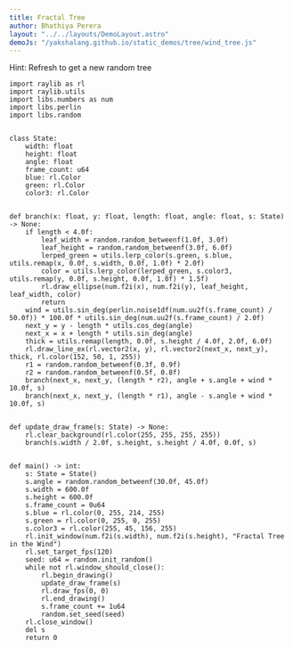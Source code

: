 ```yaml
---
title: Fractal Tree
author: Bhathiya Perera
layout: "../../layouts/DemoLayout.astro"
demoJs: "/yakshalang.github.io/static_demos/tree/wind_tree.js"
---
```


Hint: Refresh to get a new random tree

```yaksha
import raylib as rl
import raylib.utils
import libs.numbers as num
import libs.perlin
import libs.random


class State:
    width: float
    height: float
    angle: float
    frame_count: u64
    blue: rl.Color
    green: rl.Color
    color3: rl.Color


def branch(x: float, y: float, length: float, angle: float, s: State) -> None:
    if length < 4.0f:
        leaf_width = random.random_betweenf(1.0f, 3.0f)
        leaf_height = random.random_betweenf(3.0f, 6.0f)
        lerped_green = utils.lerp_color(s.green, s.blue, utils.remap(x, 0.0f, s.width, 0.0f, 1.0f) * 2.0f)
        color = utils.lerp_color(lerped_green, s.color3, utils.remap(y, 0.0f, s.height, 0.0f, 1.0f) * 1.5f)
        rl.draw_ellipse(num.f2i(x), num.f2i(y), leaf_height, leaf_width, color)
        return
    wind = utils.sin_deg(perlin.noise1df(num.uu2f(s.frame_count) / 50.0f)) * 100.0f * utils.sin_deg(num.uu2f(s.frame_count) / 2.0f)
    next_y = y - length * utils.cos_deg(angle)
    next_x = x + length * utils.sin_deg(angle)
    thick = utils.remap(length, 0.0f, s.height / 4.0f, 2.0f, 6.0f)
    rl.draw_line_ex(rl.vector2(x, y), rl.vector2(next_x, next_y), thick, rl.color(152, 50, 1, 255))
    r1 = random.random_betweenf(0.3f, 0.9f)
    r2 = random.random_betweenf(0.5f, 0.8f)
    branch(next_x, next_y, (length * r2), angle + s.angle + wind * 10.0f, s)
    branch(next_x, next_y, (length * r1), angle - s.angle + wind * 10.0f, s)


def update_draw_frame(s: State) -> None:
    rl.clear_background(rl.color(255, 255, 255, 255))
    branch(s.width / 2.0f, s.height, s.height / 4.0f, 0.0f, s)


def main() -> int:
    s: State = State()
    s.angle = random.random_betweenf(30.0f, 45.0f)
    s.width = 600.0f
    s.height = 600.0f
    s.frame_count = 0u64
    s.blue = rl.color(0, 255, 214, 255)
    s.green = rl.color(0, 255, 0, 255)
    s.color3 = rl.color(255, 45, 156, 255)
    rl.init_window(num.f2i(s.width), num.f2i(s.height), "Fractal Tree in the Wind")
    rl.set_target_fps(120)
    seed: u64 = random.init_random()
    while not rl.window_should_close():
        rl.begin_drawing()
        update_draw_frame(s)
        rl.draw_fps(0, 0)
        rl.end_drawing()
        s.frame_count += 1u64
        random.set_seed(seed)
    rl.close_window()
    del s
    return 0
```


